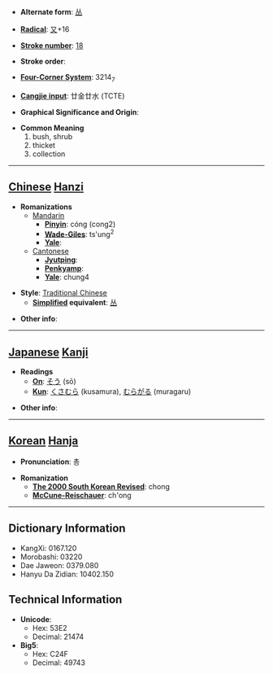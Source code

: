 * '''Alternate form''': [[丛]]

* '''[[Wiktionary:Chinese radical index| Radical]]''': [[Wiktionary:Chinese radical index 又|又]]+16

* '''[[Wiktionary:Chinese total strokes index|Stroke number]]''': [[Wiktionary:Chinese total strokes index 18|18]]

* '''Stroke order''': 

* '''[[Wiktionary:Chinese four corner index|Four-Corner System]]''': 3214<sub>7</sub>

* '''[[Wiktionary:Chinese Cangjie index|Cangjie input]]''': 廿金廿水 (TCTE)

* '''Graphical Significance and Origin''': 

* '''Common Meaning'''
*#bush, shrub
*# thicket
*# collection


----

== [[Chinese]] [[Hanzi]] ==

* '''Romanizations'''
** [[Mandarin]]
*** '''[[Pinyin]]''': cóng (cong2)
*** '''[[Wade-Giles]]''': ts'ung<sup>2</sup>
*** '''[[Yale]]''': 
**[[Cantonese]]
***'''[[Jyutping]]''':
***'''[[Penkyamp]]''': 
***'''[[Yale]]''': chung4

* '''Style''': [[Traditional Chinese]] 
** '''[[Simplified Chinese|Simplified]] equivalent''': [[丛]]

* '''Other info''': 

----

== [[Japanese]] [[Kanji]] ==

* '''Readings'''
** '''[[On]]''': [[そう]] (sō)
** '''[[Kun]]''': [[くさむら]] (kusamura), [[むらがる]] (muragaru)

* '''Other info''':  

----

== [[Korean]] [[Hanja]] ==

* '''Pronunciation''': 총

* '''Romanization'''
** '''[[The 2000 South Korean Revised Romanization|The 2000 South Korean Revised]]''': chong
** '''[[McCune-Reischauer]]''': ch'ong

----

== Dictionary Information ==

* KangXi: 0167.120
* Morobashi: 03220
* Dae Jaweon: 0379.080
* Hanyu Da Zidian: 10402.150

== Technical Information ==

* '''Unicode''':
** Hex: 53E2
** Decimal: 21474
* '''Big5''':
** Hex: C24F
** Decimal: 49743